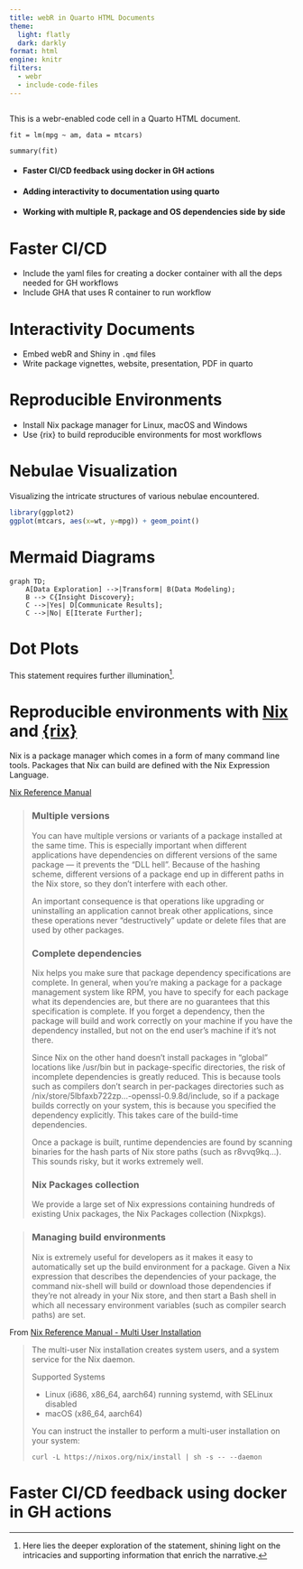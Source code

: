 ```yaml
---
title: webR in Quarto HTML Documents
theme:
  light: flatly
  dark: darkly
format: html
engine: knitr
filters:
  - webr
  - include-code-files
---
```


```.R
```


This is a webr-enabled code cell in a Quarto HTML document.

```webr-r
fit = lm(mpg ~ am, data = mtcars)

summary(fit)
```


- #### Faster CI/CD feedback using docker in GH actions
- #### Adding interactivity to documentation using quarto
- #### Working with multiple R, package and OS dependencies side by side

::: {.panel-tabset}

# Faster CI/CD

- Include the yaml files for creating a docker container with all the deps needed for GH workflows
- Include GHA that uses R container to run workflow

# Interactivity Documents

- Embed webR and Shiny in `.qmd` files
- Write package vignettes, website, presentation, PDF in quarto

# Reproducible Environments

- Install Nix package manager for Linux, macOS and Windows
- Use {rix} to build reproducible environments for most workflows

<!-- inside the structure from last chunk -->

# Nebulae Visualization

Visualizing the intricate structures of various nebulae encountered.

```r
library(ggplot2)
ggplot(mtcars, aes(x=wt, y=mpg)) + geom_point()
```

# Mermaid Diagrams

```mermaid
graph TD;
    A[Data Exploration] -->|Transform| B(Data Modeling);
    B --> C{Insight Discovery};
    C -->|Yes| D[Communicate Results];
    C -->|No| E[Iterate Further];
```

# Dot Plots
:::


This statement requires further illumination[^1].

[^1]: Here lies the deeper exploration of the statement, shining light on the intricacies and supporting information that enrich the narrative.


# Reproducible environments with [Nix](https://nixos.org/learn/) and [{rix}](https://b-rodrigues.github.io/rix/)
Nix is a package manager which comes in a form of many command line tools. Packages that Nix can build are defined with the Nix Expression Language.

[Nix Reference Manual](https://nix.dev/manual/nix/2.18/)

> ### Multiple versions
> 
> You can have multiple versions or variants of a package installed at the same time. This is especially important when different applications have dependencies on different versions of the same package — it prevents the “DLL hell”. Because of the hashing scheme, different versions of a package end up in different paths in the Nix store, so they don’t interfere with each other.
> 
> An important consequence is that operations like upgrading or uninstalling an application cannot break other applications, since these operations never “destructively” update or delete files that are used by other packages.
> 
> ### Complete dependencies
> 
> Nix helps you make sure that package dependency specifications are complete. In general, when you’re making a package for a package management system like RPM, you have to specify for each package what its dependencies are, but there are no guarantees that this specification is complete. If you forget a dependency, then the package will build and work correctly on your machine if you have the dependency installed, but not on the end user's machine if it's not there.
> 
> Since Nix on the other hand doesn’t install packages in “global” locations like /usr/bin but in package-specific directories, the risk of incomplete dependencies is greatly reduced. This is because tools such as compilers don’t search in per-packages directories such as /nix/store/5lbfaxb722zp…-openssl-0.9.8d/include, so if a package builds correctly on your system, this is because you specified the dependency explicitly. This takes care of the build-time dependencies.
> 
> Once a package is built, runtime dependencies are found by scanning binaries for the hash parts of Nix store paths (such as r8vvq9kq…). This sounds risky, but it works extremely well.
> 
> ### Nix Packages collection
> 
> We provide a large set of Nix expressions containing hundreds of existing Unix packages, the Nix Packages collection (Nixpkgs).

> ### Managing build environments
> 
> Nix is extremely useful for developers as it makes it easy to automatically set up the build environment for a package. Given a Nix expression that describes the dependencies of your package, the command nix-shell will build or download those dependencies if they’re not already in your Nix store, and then start a Bash shell in which all necessary environment variables (such as compiler search paths) are set.

From [Nix Reference Manual - Multi User Installation](https://nix.dev/manual/nix/2.18/installation/installing-binary#multi-user-installation)

> The multi-user Nix installation creates system users, and a system service for the Nix daemon.
> 
> Supported Systems
> 
> - Linux (i686, x86_64, aarch64) running systemd, with SELinux disabled
> - macOS (x86_64, aarch64)
> 
> You can instruct the installer to perform a multi-user installation on your system:
> 
> `curl -L https://nixos.org/nix/install | sh -s -- --daemon`

# Faster CI/CD feedback using docker in GH actions

